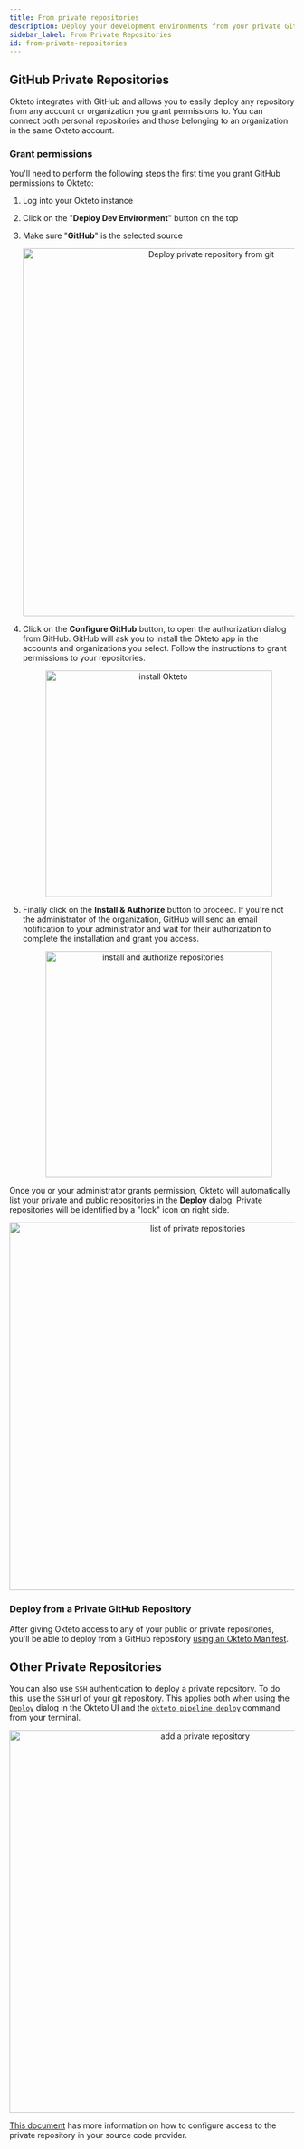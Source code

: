 ```yaml
---
title: From private repositories
description: Deploy your development environments from your private Git repositories
sidebar_label: From Private Repositories
id: from-private-repositories
---
```



## GitHub Private Repositories

Okteto integrates with GitHub and allows you to easily deploy any repository from any account or organization you grant permissions to. You can connect both personal repositories and those belonging to an organization in the same Okteto account.

### Grant permissions

You'll need to perform the following steps the first time you grant GitHub permissions to Okteto:

1. Log into your Okteto instance
1. Click on the "**Deploy Dev Environment**" button on the top
1. Make sure "**GitHub**" is the selected source

   <p align="center">
     <Image
       src={require("@site/static/img/private-repositories-deploy-v1.17+.png").default}
       alt="Deploy private repository from git"
       width="650"
     />
   </p>

1. Click on the **Configure GitHub** button, to open the authorization dialog from GitHub. GitHub will ask you to install the Okteto app in the accounts and organizations you select. Follow the instructions to grant permissions to your repositories.

   <p align="center">
     <Image
       src={require("@site/static/img/private-repositories-enable.png").default}
       alt="install Okteto"
       width="400"
     />
   </p>

1. Finally click on the **Install & Authorize** button to proceed. If you're not the administrator of the organization, GitHub will send an email notification to your administrator and wait for their authorization to complete the installation and grant you access.
   <p align="center">
     <Image
       src={
         require("@site/static/img/private-repositories-authorize.png").default
       }
       alt="install and authorize repositories"
       width="400"
     />
   </p>

Once you or your administrator grants permission, Okteto will automatically list your private and public repositories in the **Deploy** dialog. Private repositories will be identified by a "lock" icon on right side.

<p align="center">
  <Image
    src={require("@site/static/img/private-repositories-list-v1.17+.png").default}
    alt="list of private repositories"
    width="650"
  />
</p>

### Deploy from a Private GitHub Repository

After giving Okteto access to any of your public or private repositories, you'll be able to deploy from a GitHub repository [using an Okteto Manifest](reference/okteto-cli.mdx#deploy).

## Other Private Repositories

You can also use `SSH` authentication to deploy a private repository. To do this, use the `SSH` url of your git repository. This applies both when using the [`Deploy`](development/deploy/deploy-from-git.mdx) dialog in the Okteto UI and the [`okteto pipeline deploy`](reference/okteto-cli.mdx#deploy) command from your terminal.

<p align="center">
  <Image
    src={require("@site/static/img/private-repository-v1.17+.png").default}
    alt="add a private repository"
    width="676"
  />
</p>

[This document](admin/private-repositories/ssh-key.mdx) has more information on how to configure access to the private repository in your source code provider.
